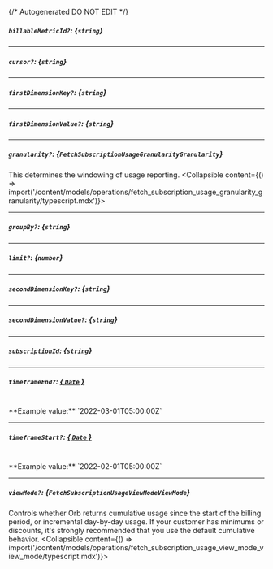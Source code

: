 {/* Autogenerated DO NOT EDIT  */}

##### `billableMetricId?`: *{`string`}*

---
##### `cursor?`: *{`string`}*

---
##### `firstDimensionKey?`: *{`string`}*

---
##### `firstDimensionValue?`: *{`string`}*

---
##### `granularity?`: *{`FetchSubscriptionUsageGranularityGranularity`}*
This determines the windowing of usage reporting.
<Collapsible content={() => import('/content/models/operations/fetch_subscription_usage_granularity_granularity/typescript.mdx')}>
</Collapsible>

---
##### `groupBy?`: *{`string`}*

---
##### `limit?`: *{`number`}*

---
##### `secondDimensionKey?`: *{`string`}*

---
##### `secondDimensionValue?`: *{`string`}*

---
##### `subscriptionId`: *{`string`}*

---
##### `timeframeEnd?`: [*{ `Date` }*](https://developer.mozilla.org/en-US/docs/Web/JavaScript/Reference/Global_Objects/Date)
<br/>
**Example value:** `2022-03-01T05:00:00Z`

---
##### `timeframeStart?`: [*{ `Date` }*](https://developer.mozilla.org/en-US/docs/Web/JavaScript/Reference/Global_Objects/Date)
<br/>
**Example value:** `2022-02-01T05:00:00Z`

---
##### `viewMode?`: *{`FetchSubscriptionUsageViewModeViewMode`}*
Controls whether Orb returns cumulative usage since the start of the billing period, or incremental day\-by\-day usage. If your customer has minimums or discounts, it's strongly recommended that you use the default cumulative behavior.
<Collapsible content={() => import('/content/models/operations/fetch_subscription_usage_view_mode_view_mode/typescript.mdx')}>
</Collapsible>

